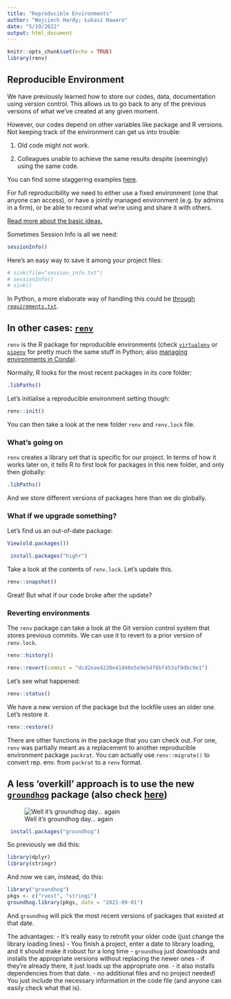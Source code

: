 ```yaml
---
title: "Reproducible Environments"
author: "Wojciech Hardy; Łukasz Nawaro"
date: "5/19/2022"
output: html_document
---
```


```r
knitr::opts_chunk$set(echo = TRUE)
library(renv)
```

## Reproducible Environment

We have previously learned how to store our codes, data, documentation using version control. This allows us to go back to any of the previous versions of what we've created at any given moment.

However, our codes depend on other variables like package and R versions. Not keeping track of the environment can get us into trouble:

1) Old code might not work.

2) Colleagues unable to achieve the same results despite (seemingly) using the same code.

You can find some staggering examples [here](http://datacolada.org/95).

For full reproducibility we need to either use a fixed environment (one that anyone can access), or have a jointly managed environment (e.g. by admins in a firm), or be able to record what we're using and share it with others.

[Read more about the basic ideas.](https://environments.rstudio.com/)

Sometimes Session Info is all we need:

```r
sessionInfo()
```

Here's an easy way to save it among your project files:
```r
# sink(file="session_info.txt")
# sessionInfo()
# sink()
```
In Python, a more elaborate way of handling this could be [through `requirements.txt`](https://note.nkmk.me/en/python-pip-install-requirements/).


## In other cases: [`renv`](https://rstudio.github.io/renv/articles/renv.html)

`renv` is the R package for reproducible environments (check [`virtualenv`](https://virtualenv.pypa.io/en/latest/) or [`pipenv`](https://pipenv.pypa.io/en/latest/) for pretty much the same stuff in Python; also [managing environments in Conda](https://towardsdatascience.com/reproducible-data-science-with-conda-48f9de6eabd5)). 

Normally, R looks for the most recent packages in its core folder:

```r
.libPaths()
```

Let's initialise a reproducible environment setting though:

```r
renv::init()
```

You can then take a look at the new folder `renv` and `renv.lock` file.

### What's going on

`renv` creates a library set that is specific for our project. In terms of how it works later on, it tells R to first look for packages in this new folder, and only then globally:

```r
.libPaths()
```

And we store different versions of packages here than we do globally.

### What if we upgrade something?

Let's find us an out-of-date package:

```r
View(old.packages())
```

```r
 install.packages("highr")
```

Take a look at the contents of `renv.lock`. Let's update this.

```r
renv::snapshot()
```

Great! But what if our code broke after the update? 

### Reverting environments

The `renv` package can take a look at the Git version control system that stores previous commits. We can use it to revert to a prior version of `renv.lock`.

```r
renv::history()
```

```r
renv::revert(commit = "dcd2eae4220e41d40e5e9e54f6bf453af9dbc9e1")
```

Let's see what happened:

```r
renv::status()
```

We have a new version of the package but the lockfile uses an older one. Let's restore it.

```r
renv::restore()
```

There are other functions in the package that you can check out. For one, `renv` was partially meant as a replacement to another reproducible environment package `packrat`. You can actually use `renv::migrate()` to convert rep. env. from `packrat` to a `renv` format.

## A less 'overkill' approach is to use the new [`groundhog`](http://datacolada.org/95) package (also check [here](https://groundhogr.com/))

![Well it's groundhog day... again](groundhog.jpg)

```r
 install.packages("groundhog")
```

So previously we did this:
```r
library(dplyr)
library(stringr)
```

And now we can, instead, do this:
```r
library("groundhog")
pkgs <- c("rvest", "stringi")
groundhog.library(pkgs, date = "2021-09-01")
```
And `groundhog` will pick the most recent versions of packages that existed at that date.

The advantages:
- It's really easy to retrofit your older code (just change the library loading lines)
- You finish a project, enter a date to library loading, and it should make it robust for a long time
- `groundhog` just downloads and installs the appropriate versions without replacing the newer ones
- if they're already there, it just loads up the appropriate one.
- it also installs dependencies from that date.
- no additional files and no project needed! You just include the necessary information in the code file (and anyone can easily check what that is).


